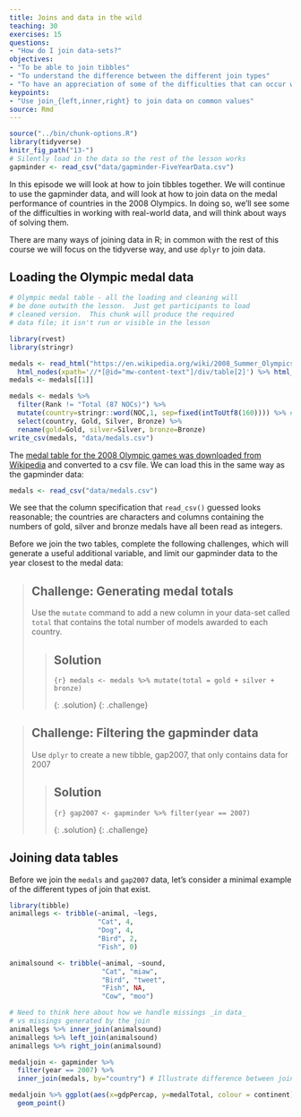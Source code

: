 ```yaml
---
title: Joins and data in the wild
teaching: 30
exercises: 15
questions:
- "How do I join data-sets?"
objectives:
- "To be able to join tibbles"
- "To understand the difference between the different join types"
- "To have an appreciation of some of the difficulties that can occur when using real-life data"
keypoints:
- "Use join_{left,inner,right} to join data on common values"
source: Rmd
---
```



```r
source("../bin/chunk-options.R")
library(tidyverse)
knitr_fig_path("13-")
# Silently load in the data so the rest of the lesson works
gapminder <- read_csv("data/gapminder-FiveYearData.csv")
```


In this episode we will look at how to join tibbles together.  We will continue to use the gapminder data, and will look at how to join data on the medal performance of countries in the 2008 Olympics.  In doing so, we'll see some of the difficulties in working with real-world data, and will think about ways of solving them.

There are many ways of joining data in R; in common with the rest of this course we will focus on the tidyverse way, and use `dplyr` to join data.

## Loading the Olympic medal data


```r
# Olympic medal table - all the loading and cleaning will 
# be done outwith the lesson.  Just get participants to load 
# cleaned version.  This chunk will produce the required
# data file; it isn't run or visible in the lesson

library(rvest)
library(stringr)

medals <- read_html("https://en.wikipedia.org/wiki/2008_Summer_Olympics_medal_table") %>% 
  html_nodes(xpath='//*[@id="mw-content-text"]/div/table[2]') %>% html_table(fill=TRUE)
medals <- medals[[1]]

medals <- medals %>%
  filter(Rank != "Total (87 NOCs)") %>% 
  mutate(country=stringr::word(NOC,1, sep=fixed(intToUtf8(160)))) %>% # Delimited on &nbsp
  select(country, Gold, Silver, Bronze) %>% 
  rename(gold=Gold, silver=Silver, bronze=Bronze) 
write_csv(medals, "data/medals.csv")
```

The [medal table for the 2008 Olympic games was downloaded from Wikipedia](https://en.wikipedia.org/wiki/2008_Summer_Olympics_medal_table) and converted to a csv file.  We can load this in the same way as the gapminder data:

```r
medals <- read_csv("data/medals.csv")
```

We see that the column specification that `read_csv()` guessed looks reasonable; the countries are characters and columns containing the numbers of gold, silver and bronze medals have all been read as integers.

Before we join the two tables, complete the following challenges, which will generate a useful additional variable, and limit our gapminder data to the year closest to the medal data:

> ## Challenge: Generating medal totals
> 
> Use the `mutate` command to add a new column in your data-set
> called `total` that contains the total number of models awarded to 
> each country.  
>
> > ## Solution
> > 
> > ```{r}
> > medals <- medals %>% mutate(total = gold + silver + bronze)
> > ```
> > 
> {: .solution}
{: .challenge}

> ## Challenge: Filtering the gapminder data
> 
> Use `dplyr` to create a new tibble, gap2007,  that only contains data for 2007
> 
> > ## Solution
> > 
> > ```{r}
> > gap2007 <- gapminder %>% filter(year == 2007)
> > ```
> > 
> {: .solution}
{: .challenge}

## Joining data tables

Before we join the `medals` and `gap2007` data, let's consider a minimal
example of the different types of join that exist.

```r

library(tibble)
animallegs <- tribble(~animal, ~legs,
                      "Cat", 4,
                      "Dog", 4,
                      "Bird", 2,
                      "Fish", 0)

animalsound <- tribble(~animal, ~sound, 
                       "Cat", "miaw",
                       "Bird", "tweet",
                       "Fish", NA,
                       "Cow", "moo")

```



```r
# Need to think here about how we handle missings _in data_
# vs missings generated by the join
animallegs %>% inner_join(animalsound)
animallegs %>% left_join(animalsound)
animallegs %>% right_join(animalsound)
```


```r

medaljoin <- gapminder %>% 
  filter(year == 2007) %>% 
  inner_join(medals, by="country") # Illustrate difference between join types
```
```r
medaljoin %>% ggplot(aes(x=gdpPercap, y=medalTotal, colour = continent)) + 
  geom_point()
```

